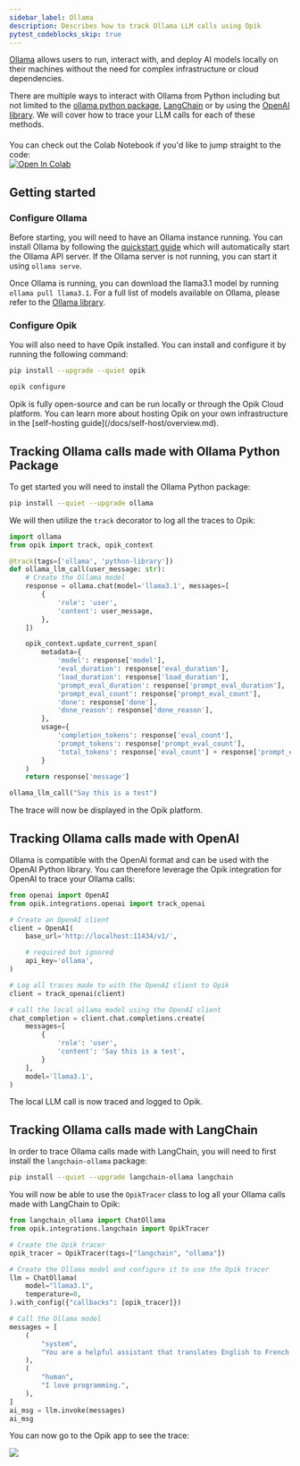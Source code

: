 ```yaml
---
sidebar_label: Ollama
description: Describes how to track Ollama LLM calls using Opik
pytest_codeblocks_skip: true
---
```


[Ollama](https://ollama.com/) allows users to run, interact with, and deploy AI models locally on their machines without the need for complex infrastructure or cloud dependencies.

There are multiple ways to interact with Ollama from Python including but not limited to the [ollama python package](https://pypi.org/project/ollama/), [LangChain](https://python.langchain.com/docs/integrations/providers/ollama/) or by using the [OpenAI library](https://github.com/ollama/ollama/blob/main/docs/openai.md). We will cover how to trace your LLM calls for each of these methods.

<div style="display: flex; align-items: center; flex-wrap: wrap; margin: 20px 0;">
  <span style="margin-right: 10px;">
    You can check out the Colab Notebook if you'd like to jump straight to the code:
  </span>
  <a
    href="https://colab.research.google.com/github/comet-ml/opik/blob/main/apps/opik-documentation/documentation/docs/cookbook/ollama.ipynb"
    target="_blank"
    rel="noopener noreferrer"
  >
    <img
      src="https://colab.research.google.com/assets/colab-badge.svg"
      alt="Open In Colab"
      style="vertical-align: middle;"
    />
  </a>
</div>

## Getting started

### Configure Ollama

Before starting, you will need to have an Ollama instance running. You can install Ollama by following the [quickstart guide](https://github.com/ollama/ollama/blob/main/README.md#quickstart) which will automatically start the Ollama API server. If the Ollama server is not running, you can start it using `ollama serve`.

Once Ollama is running, you can download the llama3.1 model by running `ollama pull llama3.1`. For a full list of models available on Ollama, please refer to the [Ollama library](https://ollama.com/library).

### Configure Opik

You will also need to have Opik installed. You can install and configure it by running the following command:

```bash
pip install --upgrade --quiet opik

opik configure
```

<Tip>
  Opik is fully open-source and can be run locally or through the Opik Cloud platform. You can learn more about hosting
  Opik on your own infrastructure in the [self-hosting guide](/docs/self-host/overview.md).
</Tip>

## Tracking Ollama calls made with Ollama Python Package

To get started you will need to install the Ollama Python package:

```bash
pip install --quiet --upgrade ollama
```

We will then utilize the `track` decorator to log all the traces to Opik:

```python
import ollama
from opik import track, opik_context

@track(tags=['ollama', 'python-library'])
def ollama_llm_call(user_message: str):
    # Create the Ollama model
    response = ollama.chat(model='llama3.1', messages=[
        {
            'role': 'user',
            'content': user_message,
        },
    ])

    opik_context.update_current_span(
        metadata={
            'model': response['model'],
            'eval_duration': response['eval_duration'],
            'load_duration': response['load_duration'],
            'prompt_eval_duration': response['prompt_eval_duration'],
            'prompt_eval_count': response['prompt_eval_count'],
            'done': response['done'],
            'done_reason': response['done_reason'],
        },
        usage={
            'completion_tokens': response['eval_count'],
            'prompt_tokens': response['prompt_eval_count'],
            'total_tokens': response['eval_count'] + response['prompt_eval_count']
        }
    )
    return response['message']

ollama_llm_call("Say this is a test")
```

The trace will now be displayed in the Opik platform.

## Tracking Ollama calls made with OpenAI

Ollama is compatible with the OpenAI format and can be used with the OpenAI Python library. You can therefore leverage the Opik integration for OpenAI to trace your Ollama calls:

```python
from openai import OpenAI
from opik.integrations.openai import track_openai

# Create an OpenAI client
client = OpenAI(
    base_url='http://localhost:11434/v1/',

    # required but ignored
    api_key='ollama',
)

# Log all traces made to with the OpenAI client to Opik
client = track_openai(client)

# call the local ollama model using the OpenAI client
chat_completion = client.chat.completions.create(
    messages=[
        {
            'role': 'user',
            'content': 'Say this is a test',
        }
    ],
    model='llama3.1',
)
```

The local LLM call is now traced and logged to Opik.

## Tracking Ollama calls made with LangChain

In order to trace Ollama calls made with LangChain, you will need to first install the `langchain-ollama` package:

```bash
pip install --quiet --upgrade langchain-ollama langchain
```

You will now be able to use the `OpikTracer` class to log all your Ollama calls made with LangChain to Opik:

```python
from langchain_ollama import ChatOllama
from opik.integrations.langchain import OpikTracer

# Create the Opik tracer
opik_tracer = OpikTracer(tags=["langchain", "ollama"])

# Create the Ollama model and configure it to use the Opik tracer
llm = ChatOllama(
    model="llama3.1",
    temperature=0,
).with_config({"callbacks": [opik_tracer]})

# Call the Ollama model
messages = [
    (
        "system",
        "You are a helpful assistant that translates English to French. Translate the user sentence.",
    ),
    (
        "human",
        "I love programming.",
    ),
]
ai_msg = llm.invoke(messages)
ai_msg
```

You can now go to the Opik app to see the trace:

<Frame>
  <img src="/img/cookbook/ollama_cookbook.png" />
</Frame>
